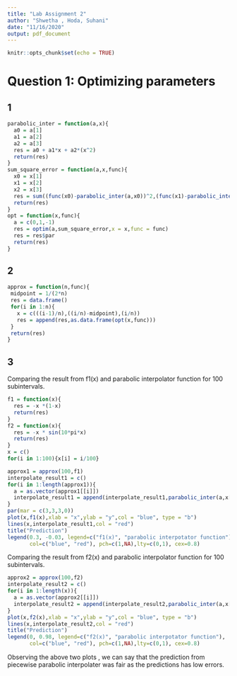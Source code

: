 ---
title: "Lab Assignment 2"
author: "Shwetha , Hoda, Suhani"
date: "11/16/2020"
output: pdf_document
---

```{r setup, include=FALSE}
knitr::opts_chunk$set(echo = TRUE)
```

# Question 1: Optimizing parameters

## 1

```{r}
parabolic_inter = function(a,x){
  a0 = a[1]
  a1 = a[2]
  a2 = a[3]
  res = a0 + a1*x + a2*(x^2)
  return(res)
}
sum_square_error = function(a,x,func){
  x0 = x[1]
  x1 = x[2]
  x2 = x[3]
  res = sum((func(x0)-parabolic_inter(a,x0))^2,(func(x1)-parabolic_inter(a,x1))^2,(func(x2)-parabolic_inter(a,x2))^2)
  return(res)
}
opt = function(x,func){
  a = c(0,1,-1)
  res = optim(a,sum_square_error,x = x,func = func)
  res = res$par
  return(res)
}
```

## 2

```{r}
approx = function(n,func){
 midpoint = 1/(2*n)
 res = data.frame()
 for(i in 1:n){
   x = c(((i-1)/n),((i/n)-midpoint),(i/n)) 
   res = append(res,as.data.frame(opt(x,func)))
 }
 return(res)
}
```

## 3

Comparing the result from f1(x) and parabolic interpolator function for 100 subintervals.

```{r, echo = FALSE, fig.align='center'}
f1 = function(x){
  res = -x *(1-x)
  return(res)
}
f2 = function(x){
  res = -x * sin(10*pi*x)
  return(res)
}
x = c()
for(i in 1:100){x[i] = i/100}

approx1 = approx(100,f1)
interpolate_result1 = c()
for(i in 1:length(approx1)){
  a = as.vector(approx1[[i]])
  interpolate_result1 = append(interpolate_result1,parabolic_inter(a,x[i]))
}
par(mar = c(3,3,3,0))
plot(x,f1(x),xlab = "x",ylab = "y",col = "blue", type = "b")
lines(x,interpolate_result1,col = "red")
title("Prediction")
legend(0.3, -0.03, legend=c("f1(x)", "parabolic interpotator function"),
       col=c("blue", "red"), pch=c(1,NA),lty=c(0,1), cex=0.8)

```
Comparing the result from f2(x) and parabolic interpolator function for 100 subintervals.
```{r,echo = FALSE, fig.align="center"}
approx2 = approx(100,f2)
interpolate_result2 = c()
for(i in 1:length(x)){
  a = as.vector(approx2[[i]])
  interpolate_result2 = append(interpolate_result2,parabolic_inter(a,x[i]))
}
plot(x,f2(x),xlab = "x",ylab = "y",col = "blue", type = "b")
lines(x,interpolate_result2,col = "red")
title("Prediction")
legend(0, 0.98, legend=c("f2(x)", "parabolic interpotator function"),
       col=c("blue", "red"), pch=c(1,NA),lty=c(0,1), cex=0.8)
```

Observing the above two plots , we can say that the prediction from piecewise parabolic interpolater was fair as the predictions has low errors.